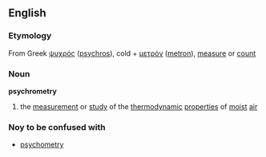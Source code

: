 ==English==
===Etymology===
From Greek [[ψυχρός]] ([[psychros]]), cold + [[μετρόν]] ([[metron]]), [[measure]] or  [[count]]
===Noun===
'''psychrometry'''
{{wikipediapar|psychrometrics}}
#the [[measurement]] or [[study]] of the [[thermodynamic]] [[properties]] of [[moist]] [[air]]
===Noy to be confused with===
*[[psychometry]]